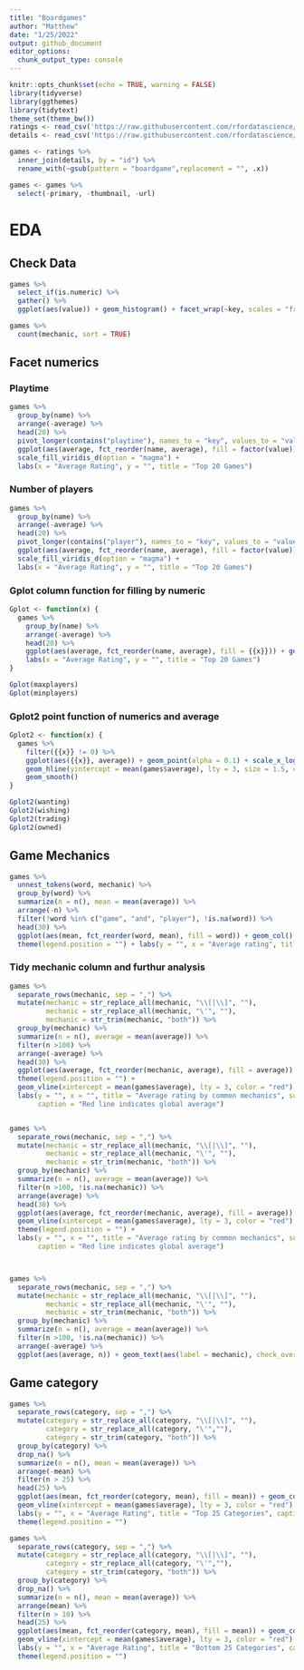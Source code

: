 ```yaml
---
title: "Boardgames"
author: "Matthew"
date: "1/25/2022"
output: github_document
editor_options: 
  chunk_output_type: console
---
```


```r
knitr::opts_chunk$set(echo = TRUE, warning = FALSE)
library(tidyverse)
library(ggthemes)
library(tidytext)
theme_set(theme_bw())
ratings <- read_csv('https://raw.githubusercontent.com/rfordatascience/tidytuesday/master/data/2022/2022-01-25/ratings.csv')
details <- read_csv('https://raw.githubusercontent.com/rfordatascience/tidytuesday/master/data/2022/2022-01-25/details.csv')

games <- ratings %>%
  inner_join(details, by = "id") %>%
  rename_with(~gsub(pattern = "boardgame",replacement = "", .x))

games <- games %>%
  select(-primary, -thumbnail, -url)
```


# EDA
## Check Data
```r
games %>%
  select_if(is.numeric) %>%
  gather() %>%
  ggplot(aes(value)) + geom_histogram() + facet_wrap(~key, scales = "free")

games %>%
  count(mechanic, sort = TRUE)
```


## Facet numerics
### Playtime
```r
games %>%
  group_by(name) %>%
  arrange(-average) %>%
  head(20) %>%
  pivot_longer(contains("playtime"), names_to = "key", values_to = "value") %>%
  ggplot(aes(average, fct_reorder(name, average), fill = factor(value))) + geom_col(color = "black") + facet_wrap(~key) +
  scale_fill_viridis_d(option = "magma") +
  labs(x = "Average Rating", y = "", title = "Top 20 Games") 
```


### Number of players
```r
games %>%
  group_by(name) %>%
  arrange(-average) %>%
  head(20) %>%
  pivot_longer(contains("player"), names_to = "key", values_to = "value") %>%
  ggplot(aes(average, fct_reorder(name, average), fill = factor(value))) + geom_col(color = "black") + facet_wrap(~key) +
  scale_fill_viridis_d(option = "magma") +
  labs(x = "Average Rating", y = "", title = "Top 20 Games")
```


### Gplot column function for filling by numeric
```r
Gplot <- function(x) {
  games %>%
    group_by(name) %>%
    arrange(-average) %>%
    head(20) %>%
    ggplot(aes(average, fct_reorder(name, average), fill = {{x}})) + geom_col(color = "black") +
    labs(x = "Average Rating", y = "", title = "Top 20 Games") 
}

Gplot(maxplayers)
Gplot(minplayers)
```


### Gplot2 point function of numerics and average
```r
Gplot2 <- function(x) {
  games %>%
    filter({{x}} != 0) %>%
    ggplot(aes({{x}}, average)) + geom_point(alpha = 0.1) + scale_x_log10() + 
    geom_hline(yintercept = mean(games$average), lty = 3, size = 1.5, color = "red") +
    geom_smooth()
}

Gplot2(wanting)
Gplot2(wishing)
Gplot2(trading)
Gplot2(owned)
```


## Game Mechanics
```r
games %>%
  unnest_tokens(word, mechanic) %>%
  group_by(word) %>%
  summarize(n = n(), mean = mean(average)) %>%
  arrange(-n) %>%
  filter(!word %in% c("game", "and", "player"), !is.na(word)) %>%
  head(30) %>%
  ggplot(aes(mean, fct_reorder(word, mean), fill = word)) + geom_col() + geom_vline(xintercept = mean(games$average), lty = 3) +
  theme(legend.position = "") + labs(y = "", x = "Average rating", title = "Average rating by most common game mechanics")
```

### Tidy mechanic column and furthur analysis
```r
games %>%
  separate_rows(mechanic, sep = ",") %>%
  mutate(mechanic = str_replace_all(mechanic, "\\[|\\]", ""),
         mechanic = str_replace_all(mechanic, "\'", ""),
         mechanic = str_trim(mechanic, "both")) %>% 
  group_by(mechanic) %>%
  summarize(n = n(), average = mean(average)) %>%
  filter(n >100) %>%
  arrange(-average) %>%
  head(30) %>%
  ggplot(aes(average, fct_reorder(mechanic, average), fill = average)) + geom_col(color = "black") + 
  theme(legend.position = "") +
  geom_vline(xintercept = mean(games$average), lty = 3, color = "red") +
  labs(y = "", x = "", title = "Average rating by common mechanics", subtitle = "Highest 30 Mechanics",
       caption = "Red line indicates global average")


games %>%
  separate_rows(mechanic, sep = ",") %>%
  mutate(mechanic = str_replace_all(mechanic, "\\[|\\]", ""),
         mechanic = str_replace_all(mechanic, "\'", ""),
         mechanic = str_trim(mechanic, "both")) %>% 
  group_by(mechanic) %>%
  summarize(n = n(), average = mean(average)) %>%
  filter(n >100, !is.na(mechanic)) %>%
  arrange(average) %>%
  head(30) %>%
  ggplot(aes(average, fct_reorder(mechanic, average), fill = average)) + geom_col(color = "black") + 
  geom_vline(xintercept = mean(games$average), lty = 3, color = "red") +
  theme(legend.position = "") +
  labs(y = "", x = "", title = "Average rating by common mechanics", subtitle = "Lowest 30 Mechanics",
       caption = "Red line indicates global average")



games %>%
  separate_rows(mechanic, sep = ",") %>%
  mutate(mechanic = str_replace_all(mechanic, "\\[|\\]", ""),
         mechanic = str_replace_all(mechanic, "\'", ""),
         mechanic = str_trim(mechanic, "both")) %>% 
  group_by(mechanic) %>%
  summarize(n = n(), average = mean(average)) %>%
  filter(n >100, !is.na(mechanic)) %>%
  arrange(-average) %>%
  ggplot(aes(average, n)) + geom_text(aes(label = mechanic), check_overlap = TRUE)
```


## Game category
```r
games %>%
  separate_rows(category, sep = ",") %>%
  mutate(category = str_replace_all(category, "\\[|\\]", ""),
         category = str_replace_all(category, "\'",""), 
         category = str_trim(category, "both")) %>%
  group_by(category) %>%
  drop_na() %>%
  summarize(n = n(), mean = mean(average)) %>%
  arrange(-mean) %>%
  filter(n > 25) %>%
  head(25) %>%
  ggplot(aes(mean, fct_reorder(category, mean), fill = mean)) + geom_col(color = "black") + 
  geom_vline(xintercept = mean(games$average), lty = 3, color = "red") +
  labs(y = "", x = "Average Rating", title = "Top 25 Categories", caption = "Only categories with more than 25 occurances") + 
  theme(legend.position = "")

games %>%
  separate_rows(category, sep = ",") %>%
  mutate(category = str_replace_all(category, "\\[|\\]", ""),
         category = str_replace_all(category, "\'",""), 
         category = str_trim(category, "both")) %>%
  group_by(category) %>%
  drop_na() %>%
  summarize(n = n(), mean = mean(average)) %>%
  arrange(mean) %>%
  filter(n > 10) %>%
  head(25) %>%
  ggplot(aes(mean, fct_reorder(category, mean), fill = mean)) + geom_col(color = "black") + 
  geom_vline(xintercept = mean(games$average), lty = 3, color = "red") +
  labs(y = "", x = "Average Rating", title = "Bottom 25 Categories", caption = "Only categories with more than 10 occurances") +
  theme(legend.position = "")
```


